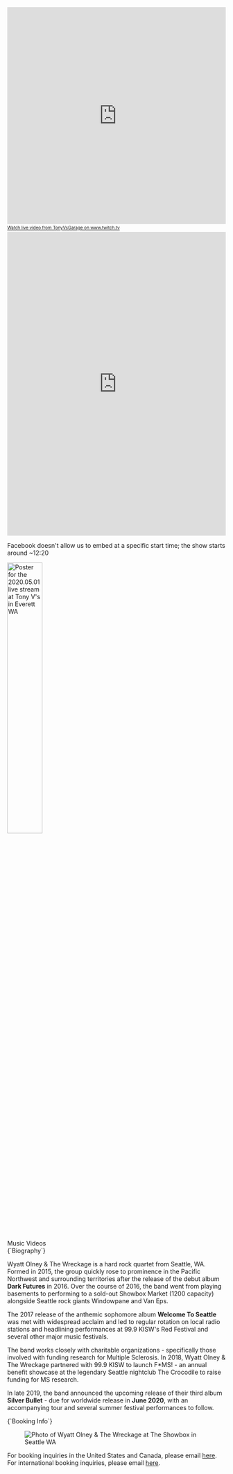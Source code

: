 
<BannerV2 />

<Container>

<!-- Landing page content
<p className="text-center">
  Welcome to Seattle
</p>
-->

<!-- Call to action
<p className="text-center">
  <a class="gtm-button" href="#" rel="external">
    Learn More
  </a>
</p>
-->

<!-- 2020.05.01 WOATW Live from Tony V's Garage -->
<iframe src="https://player.twitch.tv/?video=608708148&time=0h12m15s" frameborder="0" allowfullscreen="true" scrolling="no" height="500" width="100%"></iframe><a href="https://www.twitch.tv/tonyvsgarage?tt_content=text_link&tt_medium=live_embed" style="padding:2px 0px 4px; display:block; width:345px; font-weight:normal; font-size:10px; text-decoration:underline;">Watch live video from TonyVsGarage on www.twitch.tv</a>
<iframe src="https://www.facebook.com/plugins/video.php?href=https%3A%2F%2Fwww.facebook.com%2Ftonyvs.garage%2Fvideos%2F863493047450523%2F&show_text=true&appId=1456637451096527" height="700px" width="100%" style="border:none;overflow:hidden" scrolling="no" frameborder="0" allowTransparency="true" allow="encrypted-media" allowFullScreen="true"></iframe>
<p>Facebook doesn't allow us to embed at a specific start time; the show starts around ~12:20</p>

<ShowsV2 shows={props.shows} locale="en-US" />

<div>
  <a href="https://www.twitch.tv/tonyvsgarage" target="__blank">
    <img src="images/posters/2020.05.01-WOATW-Tony-Vs-Everett-WA-covid-19-lockdown-live-stream-only.jpeg" height="40%" alt="Poster for the 2020.05.01 live stream at Tony V's in Everett WA" />
  </a>
</div>

<ReleasesV2 releases={props.releases} locale="en-US" />

<!-- Music Videos -->
<div id="videos" className="text-center">
  <LandingSectionTitle>Music Videos</LandingSectionTitle>
</div>

<!-- Silver Bullet -->
<Youtube url="https://www.youtube.com/watch?v=_nNYBsqWMV0" />

<!-- Welcome to Seattle -->
<Youtube url="https://www.youtube.com/watch?v=G4qpFCWK6k8" />

<!-- Off the Wagon -->
<Youtube url="https://www.youtube.com/watch?v=wti7xEgNxeA" />

<!-- Embed Youtube video -->
<!-- <Youtube url="https://www.youtube.com/watch?v=GBUCmMxmup0" /> -->

<!-- Embed Spotify and Soundcloud tracks -->
<!-- https://open.spotify.com/track/4uLU6hMCjMI75M1A2tKUQC -->

<!-- Bio -->
<div id="bio" className="text-center">
  <LandingSectionTitle>{`Biography`}</LandingSectionTitle>
</div>

Wyatt Olney & The Wreckage is a hard rock quartet from Seattle, WA.  Formed in 2015, the group quickly rose to prominence in the Pacific Northwest and surrounding territories after the release of the debut album __Dark Futures__ in 2016.  Over the course of 2016, the band went from playing basements to performing to a sold-out Showbox Market (1200 capacity) alongside Seattle rock giants Windowpane and Van Eps.

The 2017 release of the anthemic sophomore album __Welcome To Seattle__ was met with widespread acclaim and led to regular rotation on local radio stations and headlining performances at 99.9 KISW's Red Festival and several other major music festivals.

The band works closely with charitable organizations - specifically those involved with funding research for Multiple Sclerosis.  In 2018, Wyatt Olney & The Wreckage partnered with 99.9 KISW to launch F*MS! - an annual benefit showcase at the legendary Seattle nightclub The Crocodile to raise funding for MS research.

In late 2019, the band announced the upcoming release of their third album __Silver Bullet__ - due for worldwide release in __June 2020__, with an accompanying tour and several summer festival performances to follow.

<!-- Booking -->
<div id="booking" className="text-center">
  <LandingSectionTitle>{`Booking Info`}</LandingSectionTitle>

  <figure>
    <img src="images/featured/live-at-the-showbox-seattle-wa-2017.06.03-00.jpeg" alt="Photo of Wyatt Olney & The Wreckage at The Showbox in Seattle WA" />
  </figure>

  <p />
  For booking inquiries in the United States and Canada, please email <a href="mailto:wyattolney@gmail.com">here</a>.
  <br />
  For international booking inquiries, please email <a href="mailto:wyattolneymusic@gmail.com">here</a>.
  <p />
  <Subscribe />
  <p />
</div>

</Container>
